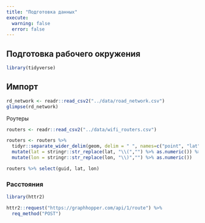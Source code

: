```yaml
---
title: "Подготовка данных"
execute: 
  warning: false
  error: false
---
```


## Подготовка рабочего окружения

```r
library(tidyverse)
```

## Импорт

```r

rd_network <- readr::read_csv2("../data/road_network.csv")
glimpse(rd_network)

```

Роутеры

```r

routers <- readr::read_csv2("../data/wifi_routers.csv")

routers <- routers %>% 
  tidyr::separate_wider_delim(geom, delim = " ", names=c("point", "lat", "lon")) %>% 
  mutate(lat = stringr::str_replace(lat, "\\(","") %>% as.numeric()) %>% 
  mutate(lon = stringr::str_replace(lon, "\\)","") %>% as.numeric())

routers %>% select(guid, lat, lon)

```

### Расстояния

```r
library(httr2)

httr2::request("https://graphhopper.com/api/1/route") %>% 
  req_method("POST")
  
```